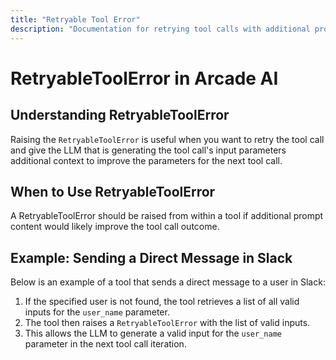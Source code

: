 ```yaml
---
title: "Retryable Tool Error"
description: "Documentation for retrying tool calls with additional prompt content in the Arcade AI Tool SDK"
---
```


# RetryableToolError in Arcade AI

## Understanding RetryableToolError

Raising the `RetryableToolError` is useful when you want to retry the tool call and give the LLM that is generating the tool call's input parameters additional context to improve the parameters for the next tool call.

## When to Use RetryableToolError

A RetryableToolError should be raised from within a tool if additional prompt content would likely improve the tool call outcome.

## Example: Sending a Direct Message in Slack

Below is an example of a tool that sends a direct message to a user in Slack:

1. If the specified user is not found, the tool retrieves a list of all valid inputs for the `user_name` parameter.
2. The tool then raises a `RetryableToolError` with the list of valid inputs.
3. This allows the LLM to generate a valid input for the `user_name` parameter in the next tool call iteration.

```python file=<rootDir>/examples/code/guides/toolsdk/retryable_tool_error_example.py {44-49}

```
